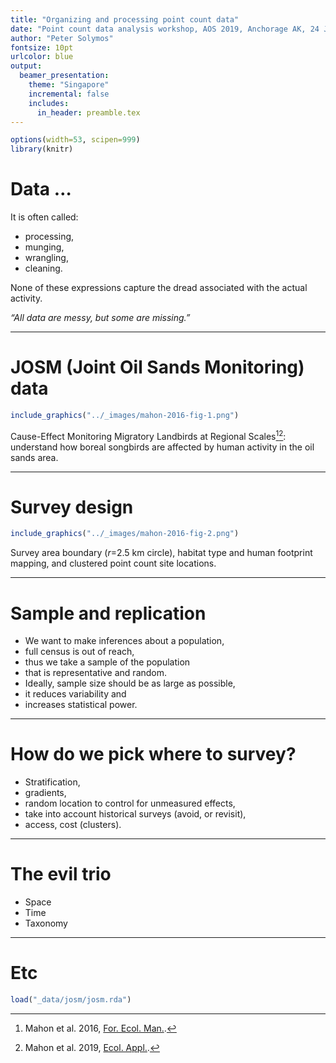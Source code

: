 ```yaml
---
title: "Organizing and processing point count data"
date: "Point count data analysis workshop, AOS 2019, Anchorage AK, 24 June 2019"
author: "Peter Solymos"
fontsize: 10pt
urlcolor: blue
output:
  beamer_presentation:
    theme: "Singapore"
    incremental: false
    includes:
      in_header: preamble.tex
---
```


```r
options(width=53, scipen=999)
library(knitr)
```

# Data ...

It is often called:

- processing,
- munging,
- wrangling,
- cleaning.

None of these expressions capture the dread associated with the actual activity.

_"All data are messy, but some are missing."_

***

# JOSM (Joint Oil Sands Monitoring) data

\centering
```r
include_graphics("../_images/mahon-2016-fig-1.png")
```

Cause-Effect Monitoring Migratory Landbirds at Regional Scales[^1][^2]: 
understand how boreal songbirds are affected by human activity in the oil sands area.

[^1]: Mahon et al. 2016, [For. Ecol. Man.](http://dx.doi.org/10.1016/j.foreco.2015.11.007).
[^2]: Mahon et al. 2019, [Ecol. Appl.](http://dx.doi.org/10.1002/eap.1895).

***

# Survey design

\centering
```r
include_graphics("../_images/mahon-2016-fig-2.png")
```

Survey area boundary ($r$=2.5 km circle), habitat type and human footprint mapping, 
and clustered point count site locations.

***

# Sample and replication

- We want to make inferences about a population,
- full census is out of reach,
- thus we take a sample of the population
- that is representative and random.
- Ideally, sample size should be as large as possible,
- it reduces variability and 
- increases statistical power.

***

# How do we pick where to survey?

- Stratification,
- gradients,
- random location to control for unmeasured effects,
- take into account historical surveys (avoid, or revisit),
- access, cost (clusters).

***

# The evil trio

- Space
- Time
- Taxonomy

***

# Etc

```r
load("_data/josm/josm.rda")
```

